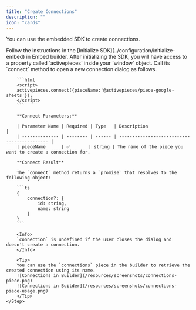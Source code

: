 ```yaml
---
title: "Create Connections"
description: ""
icon: "cards"
---
```


You can use the embedded SDK to create connections.

<Steps>
    <Step title="Initialize the SDK">
        Follow the instructions in the [Initialize SDK](../configuration/initialize-embed) in Embed builder.
    </Step>
    <Step title="Call Connect Method">
        After initializing the SDK, you will have access to a property called `activepieces` inside your `window` object. Call its `connect` method to open a new connection dialog as follows.

        ```html
        <script> 
        activepieces.connect({pieceName:'@activepieces/piece-google-sheets'});
        </script>
        ```

        **Connect Parameters:**

        | Parameter Name | Required | Type   | Description                                 |
        | -------------- | -------- | ------ | ------------------------------------------- |
        | pieceName      | ✅       | string | The name of the piece you want to create a connection for.

        **Connect Result**

        The `connect` method returns a `promise` that resolves to the following object:

        ```ts
        {
            connection?: {
                id: string,
                name: string
            }
        }
        ```

        <Info>
        `connection` is undefined if the user closes the dialog and doesn't create a connection.
        </Info>

        <Tip>
        You can use the `connections` piece in the builder to retrieve the created connection using its name.
        ![Connections in Builder](/resources/screenshots/connections-piece.png)
        ![Connections in Builder](/resources/screenshots/connections-piece-usage.png)
        </Tip>
    </Step>
</Steps>
